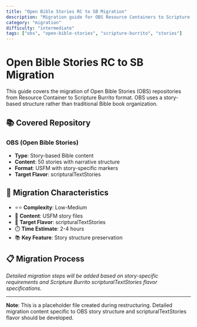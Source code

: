 ```yaml
---
title: "Open Bible Stories RC to SB Migration"
description: "Migration guide for OBS Resource Containers to Scripture Burrito format"
category: "migration"
difficulty: "intermediate"
tags: ["obs", "open-bible-stories", "scripture-burrito", "stories"]
---
```


# Open Bible Stories RC to SB Migration

This guide covers the migration of Open Bible Stories (OBS) repositories from Resource Container to Scripture Burrito format. OBS uses a story-based structure rather than traditional Bible book organization.

## 📚 **Covered Repository**

### **OBS (Open Bible Stories)**
- **Type**: Story-based Bible content
- **Content**: 50 stories with narrative structure
- **Format**: USFM with story-specific markers
- **Target Flavor**: scripturalTextStories

## 🎯 **Migration Characteristics**

- ⭐⭐ **Complexity**: Low-Medium
- 📝 **Content**: USFM story files
- 🎯 **Target Flavor**: scripturalTextStories
- ⏱️ **Time Estimate**: 2-4 hours
- 📚 **Key Feature**: Story structure preservation

## 📋 **Migration Process**

*Detailed migration steps will be added based on story-specific requirements and Scripture Burrito scripturalTextStories flavor specifications.*

---

**Note**: This is a placeholder file created during restructuring. Detailed migration content specific to OBS story structure and scripturalTextStories flavor should be developed.
